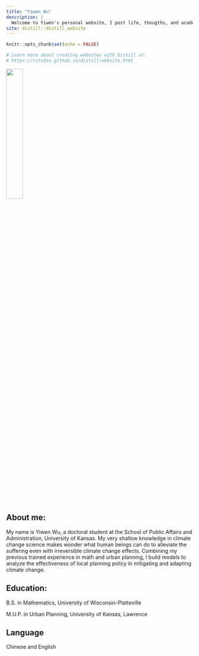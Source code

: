 ```yaml
---
title: "Yiwen Wu"
description: |
  Welcome to Yiwen's personal website, I post life, thougths, and academics. 
site: distill::distill_website
---
```


```r
knitr::opts_chunk$set(echo = FALSE)

# Learn more about creating websites with Distill at:
# https://rstudio.github.io/distill/website.html

```

![](jayhawk1912.png){width=30%}

## About me:
My name is Yiwen Wu, a doctoral student at the School of Public Affairs and Administration, University of Kansas. My very shallow knowledge in climate change science makes wonder what human beings can do to alleviate the suffering even with irreversible climate change effects. Combining my previous trained experience in math and urban planning, I build models to analyze the effectiveness of local planning policy in mitigating and adapting climate change. 

## Education:
B.S. in Mathematics, University of Wisconsin-Platteville

M.U.P. in Urban Planning, University of Kansas, Lawrence

## Language
Chinese and English 

